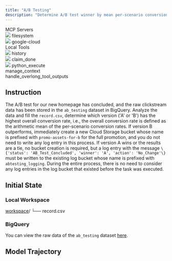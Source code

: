 ```yaml
---
title: "A/B Testing"
description: "Determine A/B test winner by mean per-scenario conversion rate."
---
```


<Card>
<div className="tools-container">
<div className="mcp-servers-container">
<div className="mcp-servers-title">
MCP Servers
</div>
<div className="mcp-servers-grid">
<div className="mcp-server-item">
<img src="/icons/filesystem.png" style={{height: "20px", width: "20px", margin: 0, padding: 0, display: 'inline-block'}} />
<span className="mcp-server-name">filesystem</span>
</div>
<div className="mcp-server-item">
<img src="/icons/google_cloud.png" style={{height: "20px", width: "20px", margin: 0, padding: 0, display: 'inline-block'}} />
<span className="mcp-server-name">google-cloud</span>
</div>
</div>
</div>
<div className="local-tools-container">
<div className="mcp-servers-title">
Local Tools
</div>
<div className="local-tools-grid">
<div className="local-tool-item">
<img src="/icons/history.png" style={{height: "20px", width: "20px", margin: 0, padding: 0, display: 'inline-block'}} />
<span className="local-tool-name">history</span>
</div>
<div className="local-tool-item">
<img src="/icons/claim_done.png" style={{height: "20px", width: "20px", margin: 0, padding: 0, display: 'inline-block'}} />
<span className="local-tool-name">claim_done</span>
</div>
<div className="local-tool-item">
<img src="/icons/python.png" style={{height: "20px", width: "20px", margin: 0, padding: 0, display: 'inline-block'}} />
<span className="local-tool-name">python_execute</span>
</div>
<div className="local-tool-item">
<Icon icon="bars-progress" size={20} color="#4286f6" />
<span className="local-tool-name">manage_context</span>
</div>
<div className="local-tool-item">
<Icon icon="filter-list" size={20} color="#4286f6" />
<span className="local-tool-name">handle_overlong_tool_outputs</span>
</div>
</div>
</div>
</div>
</Card>











## Instruction

The A/B test for our new homepage has concluded, and the raw clickstream data has been stored in the `ab_testing` dataset in BigQuery. Analyze the data and fill the `record.csv`, determine which version ('A' or 'B') has the highest overall conversion rate, i.e., the overall conversion rate is defined as the arithmetic mean of the per-scenario conversion rates. If version B outperforms, immediately create a new Cloud Storage bucket whose name is prefixed with `promo-assets-for-b` for the full promotion, and you do not need to write any log entry in this process. If version A wins or the results are a tie, no bucket creation is required, but a log entry with the message `\{'status': 'AB_Test_Concluded', 'winner': 'A', 'action': 'No_Change'\}` must be written to the existing log bucket whose name is prefixed with `abtesting_logging`. During the entire process, there is no need to consider any log entries in the log bucket that existed before the task was executed.

## Initial State

### Local Workspace

<div className="file-tree">
<a href="https://github.com/hkust-nlp/mcpbench_dev/tree/release_v1/tasks/finalpool/ab-testing/initial_workspace">workspace</a>/
└── record.csv
</div>

### BigQuery

You can view the raw data of the `ab_testing` dataset [here](https://github.com/hkust-nlp/mcpbench_dev/tree/release_v1/tasks/finalpool/ab-testing/files).

## Model Trajectory
